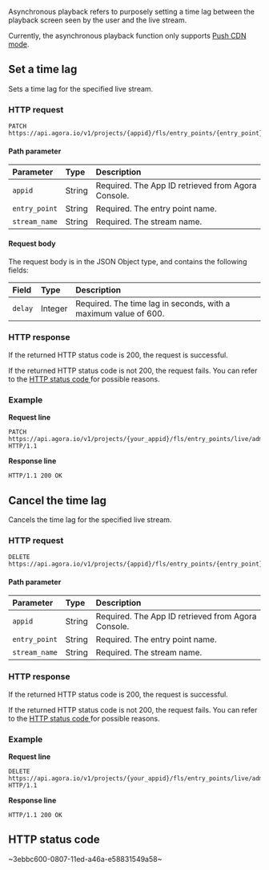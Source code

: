 
Asynchronous playback refers to purposely setting a time lag between the playback screen seen by the user and the live stream.

<div class="alert note">Currently, the asynchronous playback function only supports <a href="./enable-fls?platform=RESTful">Push CDN mode</a>.</div>

## Set a time lag

Sets a time lag for the specified live stream.

### HTTP request

```http
PATCH https://api.agora.io/v1/projects/{appid}/fls/entry_points/{entry_point}/admin/delayed_streams/{stream_name}
```

#### Path parameter

| Parameter | Type | Description |
| :------------ | :----- | :----------------------------------- |
| `appid` | String | Required. The App ID retrieved from Agora Console. |
| `entry_point` | String | Required. The entry point name. |
| `stream_name` | String | Required. The stream name. |

#### Request body

The request body is in the JSON Object type, and contains the following fields:

| Field | Type | Description |
| :------ | :------ | :---------------------------------------- |
| `delay` | Integer | Required. The time lag in seconds, with a maximum value of 600. |

### HTTP response

If the returned HTTP status code is 200, the request is successful.

If the returned HTTP status code is not 200, the request fails. You can refer to the [HTTP status code ](#http-code)for possible reasons.

### Example

**Request line**

```http
PATCH https://api.agora.io/v1/projects/{your_appid}/fls/entry_points/live/admin/delayed_streams/{stream_name} HTTP/1.1
```

**Response line**

```http
HTTP/1.1 200 OK
```

## Cancel the time lag

Cancels the time lag for the specified live stream.

### HTTP request

```http
DELETE https://api.agora.io/v1/projects/{appid}/fls/entry_points/{entry_point}/admin/delayed_streams/{stream_name}
```

#### Path parameter

| Parameter | Type | Description |
| :------------ | :----- | :----------------------------------- |
| `appid` | String | Required. The App ID retrieved from Agora Console. |
| `entry_point` | String | Required. The entry point name. |
| `stream_name` | String | Required. The stream name. |

### HTTP response

If the returned HTTP status code is 200, the request is successful.

If the returned HTTP status code is not 200, the request fails. You can refer to the [HTTP status code ](#http-code)for possible reasons.

### Example

**Request line**

```http
DELETE https://api.agora.io/v1/projects/{your_appid}/fls/entry_points/live/admin/delayed_streams/{stream_name} HTTP/1.1
```

**Response line**

```http
HTTP/1.1 200 OK
```

<a name="http-code"></a>
## HTTP status code
~3ebbc600-0807-11ed-a46a-e58831549a58~